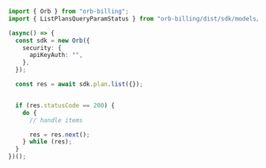 ```typescript List.ts
import { Orb } from "orb-billing";
import { ListPlansQueryParamStatus } from "orb-billing/dist/sdk/models/operations";

(async() => {
  const sdk = new Orb({
    security: {
      apiKeyAuth: "",
    },
  });

  const res = await sdk.plan.list({});


  if (res.statusCode == 200) {
    do {
      // handle items

      res = res.next();
    } while (res);
  }
})();
```
